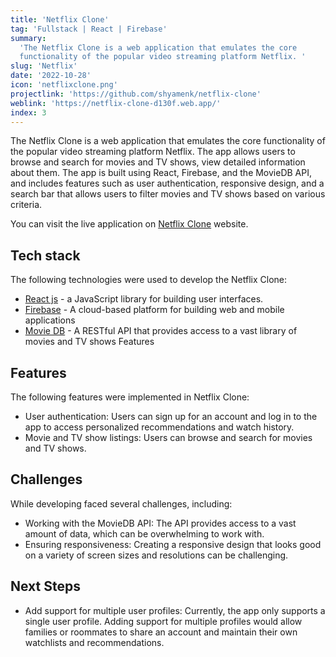 ```yaml
---
title: 'Netflix Clone'
tag: 'Fullstack | React | Firebase'
summary:
  'The Netflix Clone is a web application that emulates the core
  functionality of the popular video streaming platform Netflix. '
slug: 'Netflix'
date: '2022-10-28'
icon: 'netflixclone.png'
projectlink: 'https://github.com/shyamenk/netflix-clone'
weblink: 'https://netflix-clone-d130f.web.app/'
index: 3
---
```


The Netflix Clone is a web application that emulates the core functionality
of the popular video streaming platform Netflix. The app allows users to
browse and search for movies and TV shows, view detailed information about
them. The app is built using React, Firebase, and the MovieDB API, and
includes features such as user authentication, responsive design, and a
search bar that allows users to filter movies and TV shows based on various
criteria.

You can visit the live application on
[Netflix Clone](https://netflix-clone-d130f.web.app/) website.

## Tech stack

The following technologies were used to develop the Netflix Clone:

- [React js](https://reactjs.org/docs/getting-started.html) - a JavaScript
  library for building user interfaces.
- [Firebase](https://firebase.google.com/) - A cloud-based platform for
  building web and mobile applications
- [Movie DB](https://www.typescriptlang.org/) - A RESTful API that provides
  access to a vast library of movies and TV shows Features

## Features

The following features were implemented in Netflix Clone:

- User authentication: Users can sign up for an account and log in to the
  app to access personalized recommendations and watch history.
- Movie and TV show listings: Users can browse and search for movies and TV
  shows.

## Challenges

While developing faced several challenges, including:

- Working with the MovieDB API: The API provides access to a vast amount of
  data, which can be overwhelming to work with.
- Ensuring responsiveness: Creating a responsive design that looks good on
  a variety of screen sizes and resolutions can be challenging.

## Next Steps

- Add support for multiple user profiles: Currently, the app only supports
  a single user profile. Adding support for multiple profiles would allow
  families or roommates to share an account and maintain their own
  watchlists and recommendations.

